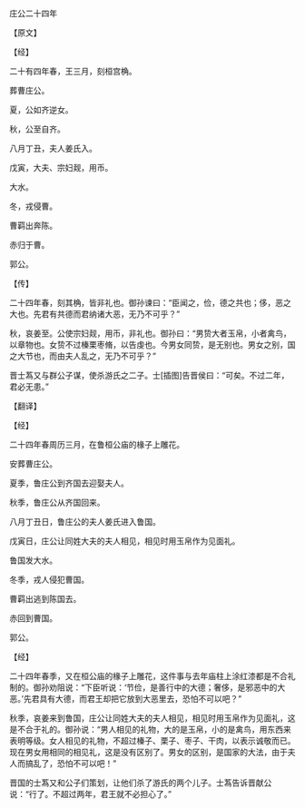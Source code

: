 

庄公二十四年

【原文】

【经】

二十有四年春，王三月，刻桓宫桷。

葬曹庄公。

夏，公如齐逆女。

秋，公至自齐。

八月丁丑，夫人姜氏入。

戊寅，大夫、宗妇觌，用币。

大水。

冬，戎侵曹。

曹羁出奔陈。

赤归于曹。

郭公。

【传】

二十四年春，刻其桷，皆非礼也。御孙谏曰：“臣闻之，俭，德之共也；侈，恶之大也。先君有共德而君纳诸大恶，无乃不可乎？”

秋，哀姜至。公使宗妇觌，用币，非礼也。御孙曰：“男贽大者玉帛，小者禽鸟，以章物也。女贽不过榛栗枣脩，以告虔也。今男女同贽，是无别也。男女之别，国之大节也，而由夫人乱之，无乃不可乎？”

晋士蒍又与群公子谋，使杀游氏之二子。士[插图]告晋侯曰：“可矣。不过二年，君必无患。”

【翻译】

【经】

二十四年春周历三月，在鲁桓公庙的椽子上雕花。

安葬曹庄公。

夏季，鲁庄公到齐国去迎娶夫人。

秋季，鲁庄公从齐国回来。

八月丁丑日，鲁庄公的夫人姜氏进入鲁国。

戊寅日，庄公让同姓大夫的夫人相见，相见时用玉帛作为见面礼。

鲁国发大水。

冬季，戎人侵犯曹国。

曹羁出逃到陈国去。

赤回到曹国。

郭公。

【经】

二十四年春季，又在桓公庙的椽子上雕花，这件事与去年庙柱上涂红漆都是不合礼制的。御孙劝阻说：“下臣听说：‘节俭，是善行中的大德；奢侈，是邪恶中的大恶。’先君具有大德，而君王却把它放到大恶里去，恐怕不可以吧？”

秋季，哀姜来到鲁国，庄公让同姓大夫的夫人相见，相见时用玉帛作为见面礼，这是不合于礼的。御孙说：“男人相见的礼物，大的是玉帛，小的是禽鸟，用东西来表明等级。女人相见的礼物，不超过榛子、栗子、枣子、干肉，以表示诚敬而已。现在男女用相同的相见礼，这是没有区别了。男女的区别，是国家的大法，由于夫人而搞乱了，恐怕不可以吧！”

晋国的士蒍又和公子们策划，让他们杀了游氏的两个儿子。士蒍告诉晋献公说：“行了。不超过两年，君王就不必担心了。”

